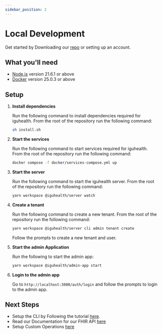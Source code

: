 ```yaml
---
sidebar_position: 2
---
```


# Local Development

Get started by Downloading our [repo](https://github.com/iguhealth/iguhealth) or setting up an account.

## What you'll need

- [Node.js](https://nodejs.org/en/download/) version 21.6.1 or above
- [Docker](https://www.docker.com/) version 25.0.3 or above

## Setup
1. <b>Install dependencies</b>
    
    Run the following command to install dependencies required for iguhealth. 
    From the root of the repository run the following command:
    ```bash
    sh install.sh
    ```

2. <b>Start the services</b>

    Run the following command to start services required for iguhealth. 
    From the root of the repository run the following command:
    ```bash
    docker compose -f docker/services-compose.yml up
    ```

3. <b>Start the server</b>
    
    Run the following command to start the iguhealth server. 
    From the root of the repository run the following command:
    ```bash
    yarn workspace @iguhealth/server watch
    ```

4. <b>Create a tenant</b>
    
    Run the following command to create a new tenant. 
    From the root of the repository run the following command:
    ```bash
    yarn workspace @iguhealth/server cli admin tenant create
    ```
    Follow the prompts to create a new tenant and user.

5. <b>Start the admin Application</b>
    
    Run the following to start the admin app:
    ```bash
    yarn workspace @iguhealth/admin-app start
    ```

6. <b>Login to the admin app</b>
   
   Go to `http://localhost:3000/auth/login` and follow the prompts to login to the admin app.

## Next Steps
* Setup the CLI by Following the tutorial [here](../Tutorials/SETUP_CLI.md).
* Read our Documentation for our FHIR API [here](../API/FHIR/Search.mdx)
* Setup Custom Operations [here](../Custom%20Code/Overview.md)
